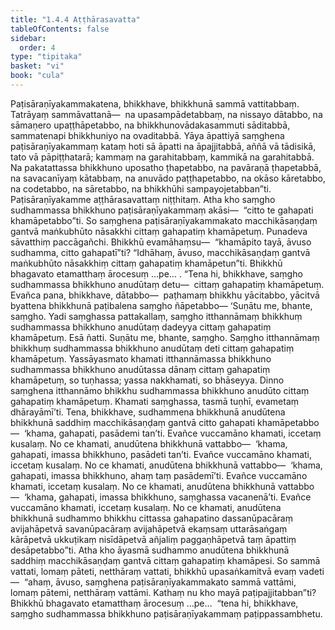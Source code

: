 ```yaml
---
title: "1.4.4 Aṭṭhārasavatta"
tableOfContents: false
sidebar:
  order: 4
type: "tipitaka"
basket: "vi"
book: "cula"
---
```



<DynamicBreadcrumb />

<Division number="40" book="cula" e="ch" v="4" p="43">

<Paragraph number="191" book="cula">
Paṭisāraṇīyakammakatena, bhikkhave, bhikkhunā sammā vattitabbaṃ. Tatrāyaṃ sammāvattanā—  na upasampādetabbaṃ, na nissayo dātabbo, na sāmaṇero upaṭṭhāpetabbo, na bhikkhunovādakasammuti sāditabbā, sammatenapi bhikkhuniyo na ovaditabbā. Yāya āpattiyā saṃghena paṭisāraṇīyakammaṃ kataṃ hoti sā āpatti na āpajjitabbā, aññā vā tādisikā, tato vā pāpiṭṭhatarā; kammaṃ na garahitabbaṃ, kammikā na garahitabbā. Na pakatattassa bhikkhuno uposatho ṭhapetabbo, na pavāraṇā ṭhapetabbā, na savacanīyaṃ kātabbaṃ, na anuvādo paṭṭhapetabbo, na okāso kāretabbo, na codetabbo, na sāretabbo, na bhikkhūhi sampayojetabban”ti.

</Paragraph>
</Division>

<Paragraph number="192" type="center" book="cula">
Paṭisāraṇīyakamme aṭṭhārasavattaṃ niṭṭhitaṃ.


</Paragraph>

<Division number="41" book="cula" e="ch" v="4" p="44">

<Paragraph number="193" book="cula">
Atha kho saṃgho sudhammassa bhikkhuno paṭisāraṇīyakammaṃ akāsi—  “citto te gahapati khamāpetabbo”ti. So saṃghena paṭisāraṇīyakammakato macchikāsaṇḍaṃ gantvā maṅkubhūto nāsakkhi cittaṃ gahapatiṃ khamāpetuṃ. Punadeva sāvatthiṃ paccāgañchi. Bhikkhū evamāhaṃsu—  “khamāpito tayā, āvuso sudhamma, citto gahapatī”ti? “Idhāhaṃ, āvuso, macchikāsaṇḍaṃ gantvā maṅkubhūto nāsakkhiṃ cittaṃ gahapatiṃ khamāpetun”ti. Bhikkhū bhagavato etamatthaṃ ārocesuṃ …pe… . “Tena hi, bhikkhave, saṃgho sudhammassa bhikkhuno anudūtaṃ detu—  cittaṃ gahapatiṃ khamāpetuṃ. Evañca pana, bhikkhave, dātabbo—  paṭhamaṃ bhikkhu yācitabbo, yācitvā byattena bhikkhunā paṭibalena saṃgho ñāpetabbo—
</Paragraph>

<Paragraph number="194" book="cula">
‘Suṇātu me, bhante, saṃgho. Yadi saṃghassa pattakallaṃ, saṃgho itthannāmaṃ bhikkhuṃ sudhammassa bhikkhuno anudūtaṃ dadeyya cittaṃ gahapatiṃ khamāpetuṃ. Esā ñatti.
</Paragraph>

<Paragraph number="195" book="cula">
Suṇātu me, bhante, saṃgho. Saṃgho itthannāmaṃ bhikkhuṃ sudhammassa bhikkhuno anudūtaṃ deti cittaṃ gahapatiṃ khamāpetuṃ. Yassāyasmato khamati itthannāmassa bhikkhuno sudhammassa bhikkhuno anudūtassa dānaṃ cittaṃ gahapatiṃ khamāpetuṃ, so tuṇhassa; yassa nakkhamati, so bhāseyya.
</Paragraph>

<Paragraph number="196" book="cula">
Dinno saṃghena itthannāmo bhikkhu sudhammassa bhikkhuno anudūto cittaṃ gahapatiṃ khamāpetuṃ. Khamati saṃghassa, tasmā tuṇhī, evametaṃ dhārayāmī’ti.
</Paragraph>

</Division>
<Division number="42" book="cula" e="ch" v="4" p="44">

<Paragraph number="197" book="cula">
Tena, bhikkhave, sudhammena bhikkhunā anudūtena bhikkhunā saddhiṃ macchikāsaṇḍaṃ gantvā citto gahapati khamāpetabbo—  ‘khama, gahapati, pasādemi tan’ti. Evañce vuccamāno khamati, iccetaṃ kusalaṃ. No ce khamati, anudūtena bhikkhunā vattabbo—  ‘khama, gahapati, imassa bhikkhuno, pasādeti tan’ti. Evañce vuccamāno khamati, iccetaṃ kusalaṃ. No ce khamati, anudūtena bhikkhunā vattabbo—  ‘khama, gahapati, imassa bhikkhuno, ahaṃ taṃ pasādemī’ti. Evañce vuccamāno khamati, iccetaṃ kusalaṃ. No ce khamati, anudūtena bhikkhunā vattabbo—  ‘khama, gahapati, imassa bhikkhuno, saṃghassa vacanenā’ti. Evañce vuccamāno khamati, iccetaṃ kusalaṃ. No ce khamati, anudūtena bhikkhunā sudhammo bhikkhu cittassa gahapatino dassanūpacāraṃ avijahāpetvā savanūpacāraṃ avijahāpetvā ekaṃsaṃ uttarāsaṅgaṃ kārāpetvā ukkuṭikaṃ nisīdāpetvā añjaliṃ paggaṇhāpetvā taṃ āpattiṃ desāpetabbo”ti.
</Paragraph>

<Paragraph number="198" book="cula">
Atha kho āyasmā sudhammo anudūtena bhikkhunā saddhiṃ macchikāsaṇḍaṃ gantvā cittaṃ gahapatiṃ khamāpesi. So sammā vattati, lomaṃ pāteti, netthāraṃ vattati, bhikkhū upasaṅkamitvā evaṃ vadeti—  “ahaṃ, āvuso, saṃghena paṭisāraṇīyakammakato sammā vattāmi, lomaṃ pātemi, netthāraṃ vattāmi. Kathaṃ nu kho mayā paṭipajjitabban”ti? Bhikkhū bhagavato etamatthaṃ ārocesuṃ …pe…  “tena hi, bhikkhave, saṃgho sudhammassa bhikkhuno paṭisāraṇīyakammaṃ paṭippassambhetu.
</Paragraph>
</Division>